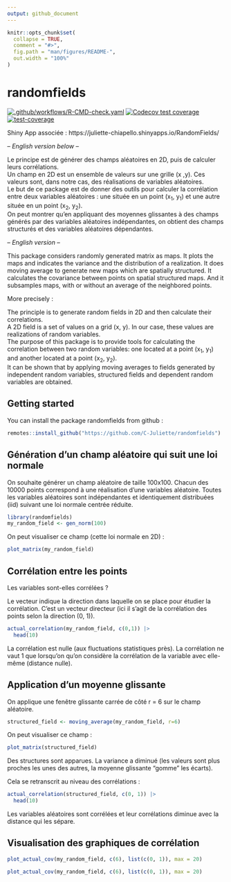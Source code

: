 ```yaml
---
output: github_document
---
```


<!-- README.md is generated from README.Rmd. Please edit that file -->

```r
knitr::opts_chunk$set(
  collapse = TRUE,
  comment = "#>",
  fig.path = "man/figures/README-",
  out.width = "100%"
)
```

# randomfields

<!-- badges: start -->
[![.github/workflows/R-CMD-check.yaml](https://github.com/C-Juliette/randomfields/actions/workflows/R-CMD-check.yaml/badge.svg)](https://github.com/C-Juliette/randomfields/actions/workflows/R-CMD-check.yaml)
[![Codecov test coverage](https://codecov.io/gh/C-Juliette/randomfields/branch/main/graph/badge.svg)](https://codecov.io/gh/C-Juliette/randomfields?branch=main)
[![test-coverage](https://github.com/C-Juliette/randomfields/actions/workflows/test-coverage.yaml/badge.svg)](https://github.com/C-Juliette/randomfields/actions/workflows/test-coverage.yaml)
<!-- badges: end -->


Shiny App associée : https://juliette-chiapello.shinyapps.io/RandomFields/

-- *English version below* --

Le principe est de générer des champs aléatoires en 2D, puis de calculer leurs corrélations.  
Un champ en 2D est un ensemble de valeurs sur une grille (x ,y). Ces valeurs sont, dans notre cas, des réalisations de variables aléatoires.  
Le but de ce package est de donner des outils pour calculer la corrélation entre deux variables aléatoires : une située en un point (x<sub>1</sub>, y<sub>1</sub>) et une autre située en un point (x<sub>2</sub>, y<sub>2</sub>).  
On peut montrer qu'en appliquant des moyennes glissantes à des champs générés par des variables aléatoires indépendantes, on obtient des champs structurés et des variables aléatoires dépendantes.


-- *English version* --

This package considers randomly generated matrix as maps. It plots the maps and indicates the variance and the distribution of a realization. It does moving average to generate new maps which are spatially structured. It calculates the covariance between points on spatial structured maps. And it subsamples maps, with or without an average of the neighbored points.

More precisely : 

The principle is to generate random fields in 2D and then calculate their correlations.  
A 2D field is a set of values on a grid (x, y). In our case, these values are realizations of random variables.  
The purpose of this package is to provide tools for calculating the correlation between two random variables: one located at a point (x<sub>1</sub>, y<sub>1</sub>) and another located at a point (x<sub>2</sub>, y<sub>2</sub>).  
It can be shown that by applying moving averages to fields generated by independent random variables, structured fields and dependent random variables are obtained.



## Getting started

You can install the package randomfields from github :

``` r
remotes::install_github("https://github.com/C-Juliette/randomfields")
```

## Génération d'un champ aléatoire qui suit une loi normale

On souhaite générer un champ aléatoire de taille 100x100. Chacun des 10000 points correspond à une réalisation d'une variables aléatoire. Toutes les variables aléatoires sont indépendantes et identiquement distribuées (iid) suivant une loi normale centrée réduite. 

```r
library(randomfields)
my_random_field <- gen_norm(100)
```

On peut visualiser ce champ (cette loi normale en 2D) : 

```r
plot_matrix(my_random_field)
```


## Corrélation entre les points 

Les variables sont-elles corrélées ?

Le vecteur indique la direction dans laquelle on se place pour étudier la corrélation. C'est un vecteur directeur (ici il s'agit de la corrélation des points selon la direction (0, 1)).

```r
actual_correlation(my_random_field, c(0,1)) |> 
  head(10)
```
La corrélation est nulle (aux fluctuations statistiques près). 
La corrélation ne vaut 1 que lorsqu'on qu'on considère la corrélation de la variable avec elle-même (distance nulle).

## Application d'un moyenne glissante

On applique une fenêtre glissante carrée de côté r = 6 sur le champ aléatoire.

```r
structured_field <- moving_average(my_random_field, r=6)
```

On peut visualiser ce champ : 

```r
plot_matrix(structured_field)
```

Des structures sont apparues. La variance a diminué (les valeurs sont plus proches les unes des autres, la moyenne glissante "gomme" les écarts).

Cela se retranscrit au niveau des corrélations :

```r
actual_correlation(structured_field, c(0, 1)) |> 
  head(10)
```

Les variables aléatoires sont corrélées et leur corrélations diminue avec la distance qui les sépare.


## Visualisation des graphiques de corrélation

```r
plot_actual_cov(my_random_field, c(6), list(c(0, 1)), max = 20)
```

```r
plot_actual_cov(my_random_field, c(6), list(c(0, 1)), max = 20)
```



